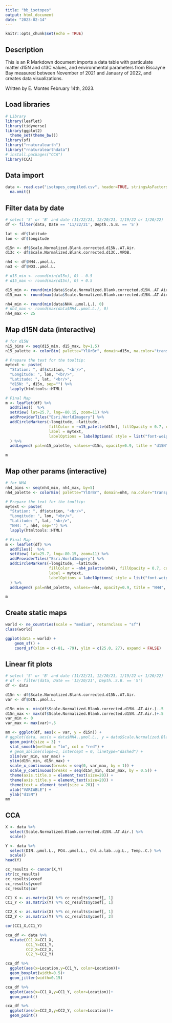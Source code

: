 ```yaml
---
title: "bb_isotopes"
output: html_document
date: "2023-02-14"
---
```


```r
knitr::opts_chunk$set(echo = TRUE)
```

## Description

This is an R Markdown document imports a data table with particulate matter d15N and c13C values, and environmental parameters from Biscayne Bay measured between November of 2021 and January of 2022, and creates data visualizations.

Written by E. Montes
February 14th, 2023.

## Load libraries

```r
# Library
library(leaflet)
library(tidyverse)
library(ggplot2)
  theme_set(theme_bw())
library(sf)
library("rnaturalearth")
library("rnaturalearthdata")
# install.packages("CCA")
library(CCA)
```

## Data import

```r
data <- read.csv("isotopes_compiled.csv", header=TRUE, stringsAsFactors=FALSE, fileEncoding="latin1") %>%
  na.omit()

```

## Filter data by date

```r
# select 'S' or 'B' and date (11/22/21, 12/20/21, 1/19/22 or 1/20/22)
df <- filter(data, Date == '11/22/21', Depth..S.B. == 'S') 

lat <- df$latitude
lon <- df$longitude

d15n <- df$Scale.Normalized.Blank.corrected.d15N..AT.Air.
d13c <- df$Scale.Normalized.Blank.corrected.d13C..VPDB.

nh4 <- df$NH4..µmol.L.
no3 <- df$NO3..µmol.L.

# d15_min <- round(min(d15n), 0) - 0.5
# d15_max <- round(max(d15n), 0) + 0.5

d15_min <- round(min(data$Scale.Normalized.Blank.corrected.d15N..AT.Air.), 0) - 0.5
d15_max <- round(max(data$Scale.Normalized.Blank.corrected.d15N..AT.Air.), 0) + 0.5

nh4_min <- round(min(data$NH4..µmol.L.), 0)
# nh4_max <- round(max(data$NH4..µmol.L.), 0)
nh4_max <- 25

```

## Map d15N data (interactive)

```r
# for d15N
n15_bins <- seq(d15_min, d15_max, by=1.5)
n15_palette <- colorBin( palette="YlOrBr", domain=d15n, na.color="transparent", bins=n15_bins)

# Prepare the text for the tooltip:
mytext <- paste(
  "Station: ", df$station, "<br/>", 
  "Longitude: ", lon, "<br/>", 
  "Latitude: ", lat, "<br/>", 
  "d15N: ", d15n, sep="") %>%
  lapply(htmltools::HTML)

# Final Map
m <- leaflet(df) %>% 
  addTiles()  %>% 
  setView( lat=25.7, lng=-80.15, zoom=11) %>%
  addProviderTiles("Esri.WorldImagery") %>%
  addCircleMarkers(~longitude, ~latitude, 
                   fillColor = ~n15_palette(d15n), fillOpacity = 0.7, color="white", radius=12, stroke=FALSE,
                   label = mytext,
                   labelOptions = labelOptions( style = list("font-weight" = "normal", padding = "3px 8px"), textsize = "13px", direction = "auto")
  ) %>%
  addLegend( pal=n15_palette, values=~d15n, opacity=0.9, title = "d15N", position = "bottomright" )

m 

```

## Map other params (interactive)

```r
# for NH4
nh4_bins <- seq(nh4_min, nh4_max, by=5)
nh4_palette <- colorBin( palette="YlOrBr", domain=nh4, na.color="transparent", bins=nh4_bins)

# Prepare the text for the tooltip:
mytext <- paste(
  "Station: ", df$station, "<br/>", 
  "Longitude: ", lon, "<br/>", 
  "Latitude: ", lat, "<br/>", 
  "NH4: ", nh4, sep="") %>%
  lapply(htmltools::HTML)

# Final Map
m <- leaflet(df) %>% 
  addTiles()  %>% 
  setView( lat=25.7, lng=-80.15, zoom=11) %>%
  addProviderTiles("Esri.WorldImagery") %>%
  addCircleMarkers(~longitude, ~latitude, 
                   fillColor = ~nh4_palette(nh4), fillOpacity = 0.7, color="white", radius=12, stroke=FALSE,
                   label = mytext,
                   labelOptions = labelOptions( style = list("font-weight" = "normal", padding = "3px 8px"), textsize = "13px", direction = "auto")
  ) %>%
  addLegend( pal=nh4_palette, values=~nh4, opacity=0.9, title = "NH4", position = "bottomright" )

m 

```
## Create static maps
```r
world <- ne_countries(scale = "medium", returnclass = "sf")
class(world)

ggplot(data = world) +
    geom_sf() +
    coord_sf(xlim = c(-81, -79), ylim = c(25.0, 27), expand = FALSE)


```

## Linear fit plots
```r

# select 'S' or 'B' and date (11/22/21, 12/20/21, 1/19/22 or 1/20/22)
# df <- filter(data, Date == '12/20/21', Depth..S.B. == 'S') 
df <- data

d15n <- df$Scale.Normalized.Blank.corrected.d15N..AT.Air.
var <- df$DIN..µmol.L.

d15n_min <- min(df$Scale.Normalized.Blank.corrected.d15N..AT.Air.)-.5
d15n_max <- max(df$Scale.Normalized.Blank.corrected.d15N..AT.Air.)+.5
var_min <- 0
var_max <- max(var)+.5

mm <- ggplot(df, aes(x = var, y = d15n)) +
# ggplot(data, aes(x = data$NH4..µmol.L., y = data$Scale.Normalized.Blank.corrected.d15N..AT.Air.)) + 
  geom_point(size = 3) +
  stat_smooth(method = "lm", col = "red") +
  # geom_abline(slope=1, intercept = 0, linetype="dashed") +
  xlim(var_min, var_max) +
  ylim(d15n_min, d15n_max) +
  scale_x_continuous(breaks = seq(0, var_max, by = 1)) +
  scale_y_continuous(breaks = seq(d15n_min, d15n_max, by = 0.5)) +
  theme(axis.title.x = element_text(size=20)) +
  theme(axis.title.y = element_text(size=20)) +
  theme(text = element_text(size = 20)) +
  xlab("VARIABLE") +
  ylab("d15N")
mm
```


## CCA
```r
X <- data %>% 
  select(Scale.Normalized.Blank.corrected.d15N..AT.Air.) %>%
  scale()

Y <- data %>%
  select(DIN..µmol.L., PO4..µmol.L., Chl.a.lab..ug.L., Temp..C.) %>%
  scale()
head(Y)

cc_results <- cancor(X,Y)
str(cc_results)
cc_results$xcoef
cc_results$ycoef
cc_results$cor

CC1_X <- as.matrix(X) %*% cc_results$xcoef[, 1]
CC1_Y <- as.matrix(Y) %*% cc_results$ycoef[, 1]

CC2_X <- as.matrix(X) %*% cc_results$xcoef[, 1]
CC2_Y <- as.matrix(Y) %*% cc_results$ycoef[, 2]

cor(CC1_X,CC1_Y)

cca_df <- data %>% 
  mutate(CC1_X=CC1_X,
         CC1_Y=CC1_Y,
         CC2_X=CC2_X,
         CC2_Y=CC2_Y)

cca_df %>% 
  ggplot(aes(x=Location,y=CC1_Y, color=Location))+
  geom_boxplot(width=0.5)+
  geom_jitter(width=0.15)

cca_df %>% 
  ggplot(aes(x=CC1_X,y=CC1_Y, color=Location))+
  geom_point()

cca_df %>% 
  ggplot(aes(x=CC2_X,y=CC2_Y, color=Location))+
  geom_point()

```


